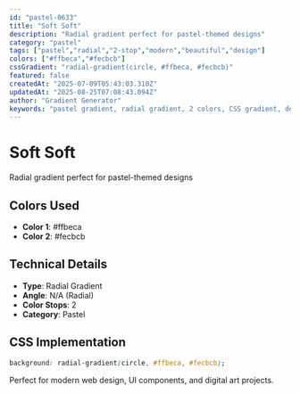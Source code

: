 ```yaml
---
id: "pastel-0633"
title: "Soft Soft"
description: "Radial gradient perfect for pastel-themed designs"
category: "pastel"
tags: ["pastel","radial","2-stop","modern","beautiful","design"]
colors: ["#ffbeca","#fecbcb"]
cssGradient: "radial-gradient(circle, #ffbeca, #fecbcb)"
featured: false
createdAt: "2025-07-09T05:43:03.310Z"
updatedAt: "2025-08-25T07:08:43.094Z"
author: "Gradient Generator"
keywords: "pastel gradient, radial gradient, 2 colors, CSS gradient, design, #ffbeca, #fecbcb"
---
```


# Soft Soft

Radial gradient perfect for pastel-themed designs

## Colors Used
- **Color 1**: #ffbeca
- **Color 2**: #fecbcb

## Technical Details
- **Type**: Radial Gradient
- **Angle**: N/A (Radial)
- **Color Stops**: 2
- **Category**: Pastel

## CSS Implementation
```css
background: radial-gradient(circle, #ffbeca, #fecbcb);
```

Perfect for modern web design, UI components, and digital art projects.
